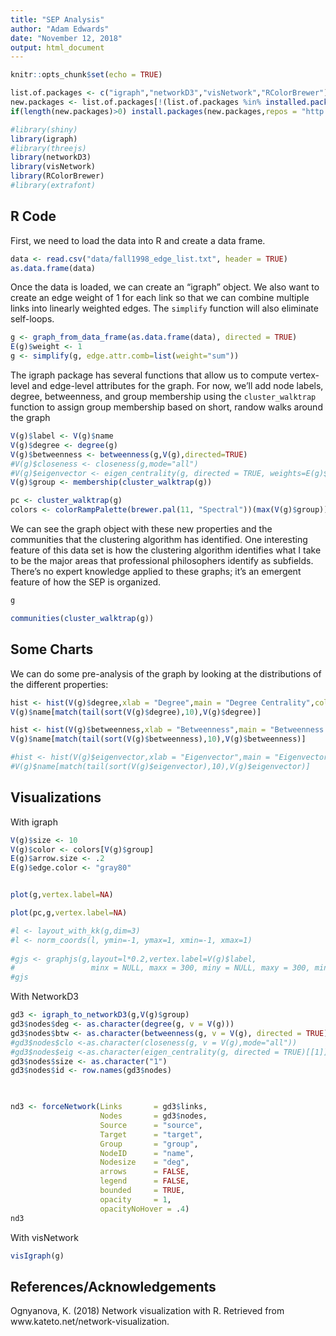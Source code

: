 ---
title: "SEP Analysis"
author: "Adam Edwards"
date: "November 12, 2018"
output: html_document
---

```{r setup, include=FALSE}
knitr::opts_chunk$set(echo = TRUE)

list.of.packages <- c("igraph","networkD3","visNetwork","RColorBrewer")
new.packages <- list.of.packages[!(list.of.packages %in% installed.packages()[,"Package"])]
if(length(new.packages)>0) install.packages(new.packages,repos = "http://cran.us.r-project.org")

#library(shiny)
library(igraph)
#library(threejs)
library(networkD3)
library(visNetwork)
library(RColorBrewer)
#library(extrafont)

```

## R Code

First, we need to load the data into R and create a data frame.

```{r load data}
data <- read.csv("data/fall1998_edge_list.txt", header = TRUE)
as.data.frame(data)
```

Once the data is loaded, we can create an "igraph" object. We also want to create an edge weight of 1 for each link so that we can combine multiple links into linearly weighted edges. The `simplify` function will also eliminate self-loops.

```{r create igraph}
g <- graph_from_data_frame(as.data.frame(data), directed = TRUE)
E(g)$weight <- 1
g <- simplify(g, edge.attr.comb=list(weight="sum"))
```

The igraph package has several functions that allow us to compute vertex-level and edge-level attributes for the graph. For now, we'll add node labels, degree, betweenness, and group membership using the `cluster_walktrap` function to assign group membership based on short, randow walks around the graph

```{r igraph attributes,echo=FALSE, warning=FALSE}
V(g)$label <- V(g)$name
V(g)$degree <- degree(g)
V(g)$betweenness <- betweenness(g,V(g),directed=TRUE)
#V(g)$closeness <- closeness(g,mode="all")
#V(g)$eigenvector <- eigen_centrality(g, directed = TRUE, weights=E(g)$weight)[[1]]
V(g)$group <- membership(cluster_walktrap(g))

pc <- cluster_walktrap(g)
colors <- colorRampPalette(brewer.pal(11, "Spectral"))(max(V(g)$group))
```

We can see the graph object with these new properties and the communities that the clustering algorithm has identified. One interesting feature of this data set is how the clustering algorithm identifies what I take to be the major areas that professional philosophers identify as subfields. There's no expert knowledge applied to these graphs; it's an emergent feature of how the SEP is organized.

```{r igraph}
g

communities(cluster_walktrap(g))
```

## Some Charts

We can do some pre-analysis of the graph by looking at the distributions of the different properties:

```{r pre-analysis, echo=FALSE}
hist <- hist(V(g)$degree,xlab = "Degree",main = "Degree Centrality",col=colors[3])
V(g)$name[match(tail(sort(V(g)$degree),10),V(g)$degree)]

hist <- hist(V(g)$betweenness,xlab = "Betweenness",main = "Betweenness Centrality",col=colors[9])
V(g)$name[match(tail(sort(V(g)$betweenness),10),V(g)$betweenness)]

#hist <- hist(V(g)$eigenvector,xlab = "Eigenvector",main = "Eigenvector Centrality")
#V(g)$name[match(tail(sort(V(g)$eigenvector),10),V(g)$eigenvector)]
```


## Visualizations

With igraph

```{r igraph viz, echo=FALSE}

V(g)$size <- 10
V(g)$color <- colors[V(g)$group]
E(g)$arrow.size <- .2
E(g)$edge.color <- "gray80"


plot(g,vertex.label=NA)

plot(pc,g,vertex.label=NA)

```

```{r threejs viz, echo=FALSE}

#l <- layout_with_kk(g,dim=3)
#l <- norm_coords(l, ymin=-1, ymax=1, xmin=-1, xmax=1)
  
#gjs <- graphjs(g,layout=l*0.2,vertex.label=V(g)$label,
#                 minx = NULL, maxx = 300, miny = NULL, maxy = 300, minz = NULL, maxz = 300)
#gjs
```

With NetworkD3

```{r networkd3, echo=FALSE}

gd3 <- igraph_to_networkD3(g,V(g)$group)
gd3$nodes$deg <- as.character(degree(g, v = V(g)))
gd3$nodes$btw <- as.character(betweenness(g, v = V(g), directed = TRUE))
#gd3$nodes$clo <-as.character(closeness(g, v = V(g),mode="all"))
#gd3$nodes$eig <-as.character(eigen_centrality(g, directed = TRUE)[[1]])
gd3$nodes$size <- as.character("1")
gd3$nodes$id <- row.names(gd3$nodes)

                    

nd3 <- forceNetwork(Links       = gd3$links,
                    Nodes       = gd3$nodes,
                    Source      = "source",
                    Target      = "target",
                    Group       = "group",
                    NodeID      = "name", 
                    Nodesize    = "deg",
                    arrows      = FALSE,
                    legend      = FALSE,
                    bounded     = TRUE,
                    opacity     = 1,
                    opacityNoHover = .4)
nd3
```

With visNetwork

```{r visNetwork, echo=FALSE}

visIgraph(g)

```

## References/Acknowledgements

Ognyanova, K. (2018) Network visualization with R. Retrieved from www.kateto.net/network-visualization.

